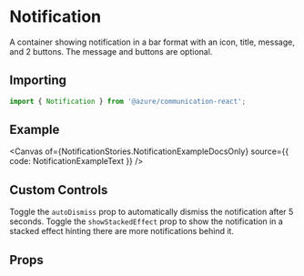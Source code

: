 
<Meta of={NotificationStories} />

# Notification

A container showing notification in a bar format with an icon, title, message, and 2 buttons. The message and buttons are optional.

## Importing

```ts
import { Notification } from '@azure/communication-react';
```

## Example

<Canvas of={NotificationStories.NotificationExampleDocsOnly} source={{ code: NotificationExampleText }} />

## Custom Controls

Toggle the `autoDismiss` prop to automatically dismiss the notification after 5 seconds. Toggle the `showStackedEffect` prop to show the notification in a stacked effect hinting there are more notifications behind it.

## Props
